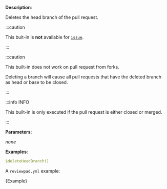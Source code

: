 
**Description**:

Deletes the head branch of the pull request.

:::caution

This buit-in is **not** available for [`issue`](/guides/syntax#workflow).

:::

:::caution

This built-in does not work on pull request from forks.

Deleting a branch will cause all pull requests that have the deleted branch as head or base to be closed.

:::

:::info INFO

This built-in is only executed if the pull request is either closed or merged.

:::

**Parameters**:

_none_

**Examples**:

```yml
$deleteHeadBranch()
```

A `reviewpad.yml` example:

<CodeBlock language="yml">{Example}</CodeBlock>
